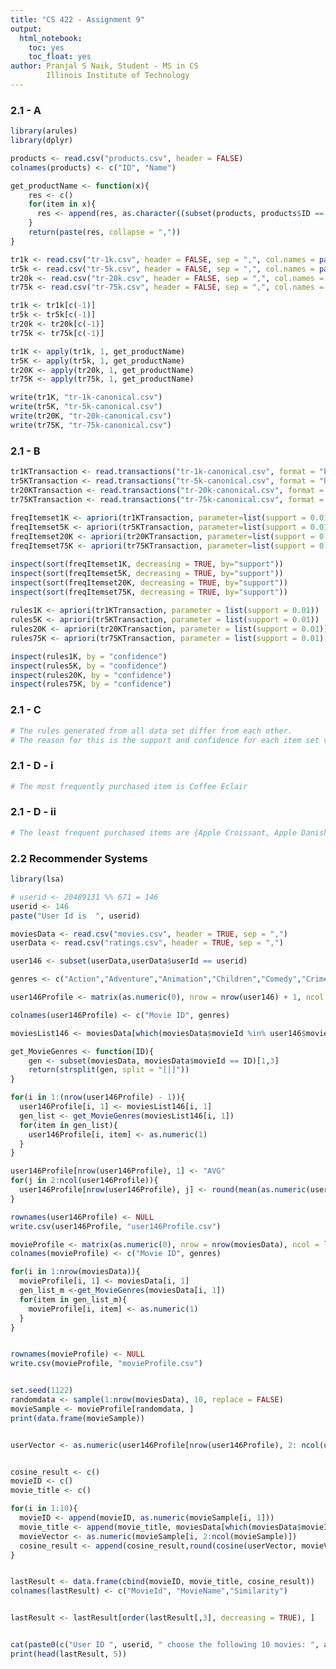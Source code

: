 ---
title: "CS 422 - Assignment 9"
output: 
  html_notebook:
    toc: yes
    toc_float: yes
author: Pranjal S Naik, Student - MS in CS 
        Illinois Institute of Technology
---

### 2.1 - A
```{r}
library(arules)
library(dplyr)

products <- read.csv("products.csv", header = FALSE)
colnames(products) <- c("ID", "Name")

get_productName <- function(x){
    res <- c()
    for(item in x){
      res <- append(res, as.character((subset(products, products$ID == item))$Name))
    }
    return(paste(res, collapse = ","))
}

tr1k <- read.csv("tr-1k.csv", header = FALSE, sep = ",", col.names = paste0("V",seq_len(max(count.fields("tr-1k.csv", sep = ',')))), fill = TRUE)
tr5k <- read.csv("tr-5k.csv", header = FALSE, sep = ",", col.names = paste0("V",seq_len(max(count.fields("tr-5k.csv", sep = ',')))), fill = TRUE)
tr20k <- read.csv("tr-20k.csv", header = FALSE, sep = ",", col.names = paste0("V",seq_len(max(count.fields("tr-20k.csv", sep = ',')))), fill = TRUE)
tr75k <- read.csv("tr-75k.csv", header = FALSE, sep = ",", col.names = paste0("V",seq_len(max(count.fields("tr-75k.csv", sep = ',')))), fill = TRUE)

tr1k <- tr1k[c(-1)]
tr5k <- tr5k[c(-1)]
tr20k <- tr20k[c(-1)]
tr75k <- tr75k[c(-1)]

tr1K <- apply(tr1k, 1, get_productName)
tr5K <- apply(tr5k, 1, get_productName)
tr20K <- apply(tr20k, 1, get_productName)
tr75K <- apply(tr75k, 1, get_productName)

write(tr1K, "tr-1k-canonical.csv")
write(tr5K, "tr-5k-canonical.csv")
write(tr20K, "tr-20k-canonical.csv")
write(tr75K, "tr-75k-canonical.csv")

```

### 2.1 - B
```{r}
tr1KTransaction <- read.transactions("tr-1k-canonical.csv", format = "basket", sep = ",")
tr5KTransaction <- read.transactions("tr-5k-canonical.csv", format = "basket", sep = ",")
tr20KTransaction <- read.transactions("tr-20k-canonical.csv", format = "basket", sep = ",")
tr75KTransaction <- read.transactions("tr-75k-canonical.csv", format = "basket", sep = ",")
 
freqItemset1K <- apriori(tr1KTransaction, parameter=list(support = 0.01, target="frequent itemsets"))
freqItemset5K <- apriori(tr5KTransaction, parameter=list(support = 0.01, target="frequent itemsets"))
freqItemset20K <- apriori(tr20KTransaction, parameter=list(support = 0.01, target="frequent itemsets"))
freqItemset75K <- apriori(tr75KTransaction, parameter=list(support = 0.01, target="frequent itemsets"))

inspect(sort(freqItemset1K, decreasing = TRUE, by="support"))
inspect(sort(freqItemset5K, decreasing = TRUE, by="support"))
inspect(sort(freqItemset20K, decreasing = TRUE, by="support"))
inspect(sort(freqItemset75K, decreasing = TRUE, by="support"))
  
rules1K <- apriori(tr1KTransaction, parameter = list(support = 0.01))
rules5K <- apriori(tr5KTransaction, parameter = list(support = 0.01))
rules20K <- apriori(tr20KTransaction, parameter = list(support = 0.01))
rules75K <- apriori(tr75KTransaction, parameter = list(support = 0.01))

inspect(rules1K, by = "confidence")
inspect(rules5K, by = "confidence")
inspect(rules20K, by = "confidence")
inspect(rules75K, by = "confidence")

```

### 2.1 - C
```{r}
# The rules generated from all data set differ from each other. 
# The reason for this is the support and confidence for each item set vary in the individual data set due to the transaction count. 
```


### 2.1 - D - i
```{r}	
# The most frequently purchased item is Coffee Eclair
```

### 2.1 - D - ii
```{r}
# The least frequent purchased items are {Apple Croissant, Apple Danish, Apple Tart, Cherry Soda}. 
```

### 2.2 Recommender Systems
```{r}
library(lsa)

# userid <- 20489131 %% 671 = 146
userid <- 146
paste("User Id is  ", userid)

moviesData <- read.csv("movies.csv", header = TRUE, sep = ",")
userData <- read.csv("ratings.csv", header = TRUE, sep = ",")

user146 <- subset(userData,userData$userId == userid)

genres <- c("Action","Adventure","Animation","Children","Comedy","Crime","Documentary","Drama","Fantasy","Film-Noir","Horror","IMAX","Musical","Mystery","Romance","Sci-Fi","Thriller","War","Western","(no genres listed)")

user146Profile <- matrix(as.numeric(0), nrow = nrow(user146) + 1, ncol = length(genres) + 1)

colnames(user146Profile) <- c("Movie ID", genres)

moviesList146 <- moviesData[which(moviesData$movieId %in% user146$movieId),]

get_MovieGenres <- function(ID){
    gen <- subset(moviesData, moviesData$movieId == ID)[1,3]
    return(strsplit(gen, split = "[|]"))
}

for(i in 1:(nrow(user146Profile) - 1)){
  user146Profile[i, 1] <- moviesList146[i, 1]
  gen_list <- get_MovieGenres(moviesList146[i, 1])
  for(item in gen_list){
    user146Profile[i, item] <- as.numeric(1)
  }
}

user146Profile[nrow(user146Profile), 1] <- "AVG"
for(j in 2:ncol(user146Profile)){
  user146Profile[nrow(user146Profile), j] <- round(mean(as.numeric(user146Profile[1:nrow(user146Profile) - 1, j])), 4)
}

rownames(user146Profile) <- NULL
write.csv(user146Profile, "user146Profile.csv")

movieProfile <- matrix(as.numeric(0), nrow = nrow(moviesData), ncol = length(genres)+1)
colnames(movieProfile) <- c("Movie ID", genres)

for(i in 1:nrow(moviesData)){
  movieProfile[i, 1] <- moviesData[i, 1]
  gen_list_m <-get_MovieGenres(moviesData[i, 1])
  for(item in gen_list_m){
    movieProfile[i, item] <- as.numeric(1)    
  }
}


rownames(movieProfile) <- NULL
write.csv(movieProfile, "movieProfile.csv")


set.seed(1122)
randomdata <- sample(1:nrow(moviesData), 10, replace = FALSE)
movieSample <- movieProfile[randomdata, ]
print(data.frame(movieSample))


userVector <- as.numeric(user146Profile[nrow(user146Profile), 2: ncol(user146Profile)])


cosine_result <- c()
movieID <- c()
movie_title <- c()

for(i in 1:10){
  movieID <- append(movieID, as.numeric(movieSample[i, 1]))
  movie_title <- append(movie_title, moviesData[which(moviesData$movieId == as.numeric(movieSample[i, 1])), 2])
  movieVector <- as.numeric(movieSample[i, 2:ncol(movieSample)])
  cosine_result <- append(cosine_result,round(cosine(userVector, movieVector), 4))
}


lastResult <- data.frame(cbind(movieID, movie_title, cosine_result))
colnames(lastResult) <- c("MovieId", "MovieName","Similarity")


lastResult <- lastResult[order(lastResult[,3], decreasing = TRUE), ]


cat(paste0(c("User ID ", userid, " choose the following 10 movies: ", as.character(movieID),"\nOf these, the following 5 movies are recommended:\n"), collapse=" "))  
print(head(lastResult, 5))

```